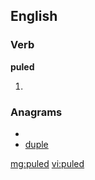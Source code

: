 ==English==

===Verb===
'''puled'''

# {{past of|[[pule]]}}

===Anagrams===
* {{alphagram|delpu}}
* [[duple#English|duple]]

[[mg:puled]]
[[vi:puled]]